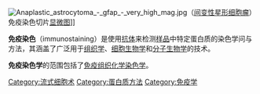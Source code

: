 [[File:Anaplastic_astrocytoma_-_gfap_-_very_high_mag.jpg|thumb]]（[[间变性星形细胞瘤|间变性星形细胞瘤]]）{{le|GFAP|Glial fibrillary acidic protein}}免疫染色切片[[显微图|显微图]]]]

'''免疫染色'''（immunostaining）是使用[[抗体|抗体]]来检测[[樣品_(物質)|样品]]中特定蛋白质的染色学问与方法，其涵盖了广泛用于[[组织学|组织学]]、[[细胞生物学|细胞生物学]]和[[分子生物学|分子生物学]]的技术。

'''免疫染色学'''的范围包括了[[免疫组织化学染色学|免疫组织化学染色学]]。

[[Category:流式细胞术|Category:流式细胞术]]
[[Category:蛋白质方法|Category:蛋白质方法]]
[[Category:免疫学|Category:免疫学]]